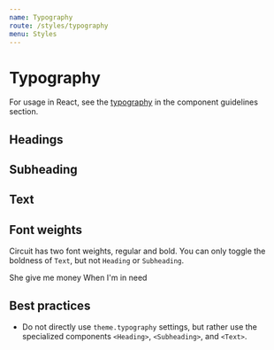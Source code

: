 ```yaml
---
name: Typography
route: /styles/typography
menu: Styles
---
```



# Typography

For usage in React, see the [typography](/components/typography) in the
component guidelines section.

## Headings

<Type size={Heading.ZETTA} component={Heading}/>
<Type size={Heading.EXA} component={Heading}/>
<Type size={Heading.PETA} component={Heading}/>
<Type size={Heading.TERA} component={Heading}/>
<Type size={Heading.GIGA} component={Heading}/>
<Type size={Heading.MEGA} component={Heading}/>
<Type size={Heading.KILO} component={Heading}/>

## Subheading

<Type size="mega" component={Subheading}/>
<Type size="kilo" component={Subheading}/>

## Text

<Type size={Text.GIGA} component={Text}/>
<Type size={Text.MEGA} component={Text}/>
<Type size={Text.KILO} component={Text}/>

## Font weights

Circuit has two font weights, regular and bold. You can only toggle the
boldness of `Text`, but not `Heading` or `Subheading`.

<Type size={Text.MEGA} bold component={Text}>She give me money</Type>
<Type size={Text.MEGA} component={Text}>When I'm in need</Type>

## Best practices

- Do not directly use `theme.typography` settings, but rather use the
  specialized components `<Heading>`, `<Subheading>`, and `<Text>`.

